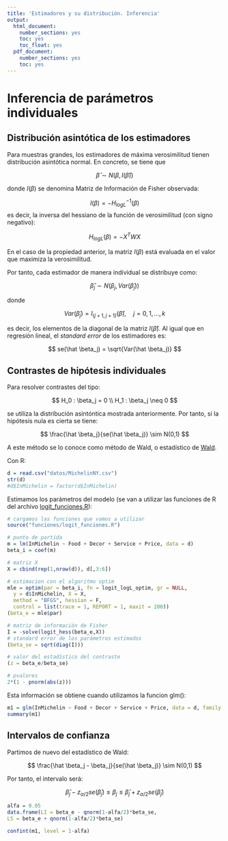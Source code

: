 ```yaml
---
title: 'Estimadores y su distribución. Inferencia'
output:
  html_document:
    number_sections: yes
    toc: yes
    toc_float: yes
  pdf_document:
    number_sections: yes
    toc: yes
---
```


# Inferencia de parámetros individuales

## Distribución asintótica de los estimadores

Para muestras grandes, los estimadores de máxima verosimilitud tienen distribución asintótica normal. En concreto, se tiene que

$$
\hat \beta \sim N(\beta, I(\hat \beta))
$$

donde $I(\beta)$ se denomina Matriz de Información de Fisher observada:

$$
I(\beta) = -H_{logL}^{-1}(\beta)
$$
es decir, la inversa del hessiano de la función de verosimilitud (con signo negativo):

$$
H_{logL}(\beta) = - X^T W X
$$

En el caso de la propiedad anterior, la matriz $I(\beta)$ está evaluada en el valor que maximiza la verosimilitud. 

Por tanto, cada estimador de manera individual se distribuye como:

$$
\hat \beta_j \sim N(\beta_j, Var(\hat \beta_j))
$$

donde 

$$
Var(\hat \beta_j) = I_{(j+1,j+1)}(\hat \beta), \quad j = 0,1,\ldots,k
$$

es decir, los elementos de la diagonal de la matriz $I(\hat \beta)$. Al igual que en regresión lineal, el *standard error* de los estimadores es:

$$
se(\hat \beta_j) = \sqrt{Var(\hat \beta_j)}
$$

## Contrastes de hipótesis individuales

Para resolver contrastes del tipo:

$$
H_0 : \beta_j = 0 \\
H_1 : \beta_j \neq 0
$$

se utiliza la distribución asintóntica mostrada anteriormente. Por tanto, si la hipótesis nula es cierta se tiene:

$$
\frac{\hat \beta_j}{se(\hat \beta_j)} \sim N(0,1)
$$

A este método se lo conoce como método de Wald, o estadístico de [Wald](https://en.wikipedia.org/wiki/Abraham_Wald).

Con R:

```r
d = read.csv("datos/MichelinNY.csv")
str(d)
#d$InMichelin = factor(d$InMichelin)
```

Estimamos los parámetros del modelo (se van a utilizar las funciones de R del archivo [logit_funciones.R](logit_funciones.R)):

```r
# cargamos las funciones que vamos a utilizar
source("funciones/logit_funciones.R")

# punto de partida
m = lm(InMichelin ~ Food + Decor + Service + Price, data = d)
beta_i = coef(m)

# matriz X
X = cbind(rep(1,nrow(d)), d[,3:6])

# estimacion con el algoritmo optim
mle = optim(par = beta_i, fn = logit_logL_optim, gr = NULL,
  y = d$InMichelin, X = X, 
  method = "BFGS", hessian = F, 
  control = list(trace = 1, REPORT = 1, maxit = 200))
(beta_e = mle$par)
```

```r
# matriz de información de Fisher
I = -solve(logit_hess(beta_e,X))
# standard error de los parámetros estimados
(beta_se = sqrt(diag(I)))
```

```r
# valor del estadístico del contraste
(z = beta_e/beta_se)
```

```r
# pvalores
2*(1 - pnorm(abs(z)))
```

Esta información se obtiene cuando utilizamos la funcion glm():

```r
m1 = glm(InMichelin ~ Food + Decor + Service + Price, data = d, family = binomial)
summary(m1)
```

## Intervalos de confianza

Partimos de nuevo del estadístico de Wald:

$$
\frac{\hat \beta_j - \beta_j}{se(\hat \beta_j)} \sim N(0,1)
$$

Por tanto, el intervalo será:

$$
\hat \beta_j - z_{\alpha/2}se(\hat \beta_j) \leq \beta_j \leq \hat \beta_j + z_{\alpha/2}se(\hat \beta_j)
$$

```r
alfa = 0.05
data.frame(LI = beta_e - qnorm(1-alfa/2)*beta_se,
LS = beta_e + qnorm(1-alfa/2)*beta_se)
```

```r
confint(m1, level = 1-alfa)
```

